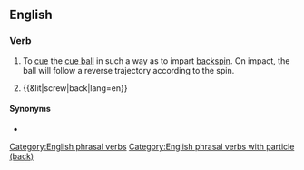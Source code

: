 {{also|screwback}}
==English==

===Verb===
{{head|en|verb}}

# {{lb|en|sports|billiards|snooker|pool}} To [[cue]] the [[cue ball]] in such a way as to impart [[backspin]]. On impact, the ball will follow a reverse trajectory according to the spin.
# {{&lit|screw|back|lang=en}}

====Synonyms====
* {{l|en|screw}}

[[Category:English phrasal verbs]]
[[Category:English phrasal verbs with particle (back)]]